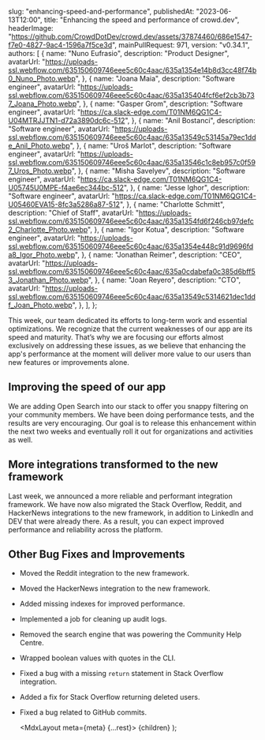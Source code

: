 
  slug: "enhancing-speed-and-performance",
  publishedAt: "2023-06-13T12:00",
  title: "Enhancing the speed and performance of crowd.dev",
  headerImage:
    "https://github.com/CrowdDotDev/crowd.dev/assets/37874460/686e1547-f7e0-4827-9ac4-1596a7f5ce3d",
  mainPullRequest: 971,
  version: "v0.34.1",
  authors: [
    {
      name: "Nuno Eufrasio",
      description: "Product Designer",
      avatarUrl:
        "https://uploads-ssl.webflow.com/635150609746eee5c60c4aac/635a1354e14b8d3cc48f74b0_Nuno_Photo.webp",
    },
    {
      name: "Joana Maia",
      description: "Software engineer",
      avatarUrl:
        "https://uploads-ssl.webflow.com/635150609746eee5c60c4aac/635a135404fcf6ef2cb3b737_Joana_Photo.webp",
    },
    {
      name: "Gasper Grom",
      description: "Software engineer",
      avatarUrl: "https://ca.slack-edge.com/T01NM6QG1C4-U04MTRJJTN1-d72a3890dc6c-512",
    },
    {
      name: "Anil Bostanci",
      description: "Software engineer",
      avatarUrl:
        "https://uploads-ssl.webflow.com/635150609746eee5c60c4aac/635a13549c53145a79ec1dde_Anil_Photo.webp",
    },
    {
      name: "Uroš Marlot",
      description: "Software engineer",
      avatarUrl:
        "https://uploads-ssl.webflow.com/635150609746eee5c60c4aac/635a13546c1c8eb957c0f597_Uros_Photo.webp",
    },
    {
      name: "Misha Savelyev",
      description: "Software engineer",
      avatarUrl: "https://ca.slack-edge.com/T01NM6QG1C4-U05745U0MPE-f4ae6ec344bc-512",
    },
    {
      name: "Jesse Ighor",
      description: "Software engineer",
      avatarUrl: "https://ca.slack-edge.com/T01NM6QG1C4-U05460EVA15-8fc3a5286a87-512",
    },
    {
      name: "Charlotte Schmitt",
      description: "Chief of Staff",
      avatarUrl:
        "https://uploads-ssl.webflow.com/635150609746eee5c60c4aac/635a1354fd6f246cb97defc2_Charlotte_Photo.webp",
    },
    {
      name: "Igor Kotua",
      description: "Software engineer",
      avatarUrl:
        "https://uploads-ssl.webflow.com/635150609746eee5c60c4aac/635a1354e448c91d9696fda8_Igor_Photo.webp",
    },
    {
      name: "Jonathan Reimer",
      description: "CEO",
      avatarUrl:
        "https://uploads-ssl.webflow.com/635150609746eee5c60c4aac/635a0cdabefa0c385d6bff53_Jonathan_Photo.webp",
    },
    {
      name: "Joan Reyero",
      description: "CTO",
      avatarUrl:
        "https://uploads-ssl.webflow.com/635150609746eee5c60c4aac/635a13549c5314621dec1ddf_Joan_Photo.webp",
    },
  ],
};

This week, our team dedicated its efforts to long-term work and essential optimizations. We recognize that the current weaknesses of our app are its speed and maturity. That’s why we are focusing our efforts almost exclusively on addressing these issues, as we believe that enhancing the app's performance at the moment will deliver more value to our users than new features or improvements alone.

## Improving the speed of our app

We are adding Open Search into our stack to offer you snappy filtering on your community members. We have been doing performance tests, and the results are very encouraging. Our goal is to release this enhancement within the next two weeks and eventually roll it out for organizations and activities as well.

## More integrations transformed to the new framework

Last week, we announced a more reliable and performant integration framework. We have now also migrated the Stack Overflow, Reddit, and HackerNews integrations to the new framework, in addition to LinkedIn and DEV that were already there. As a result, you can expect improved performance and reliability across the platform.

## Other Bug Fixes and Improvements

- Moved the Reddit integration to the new framework. <PullRequest number="961"/>
- Moved the HackerNews integration to the new framework. <PullRequest number="971"/>
- Added missing indexes for improved performance. <PullRequest number="957"/>
- Implemented a job for cleaning up audit logs. <PullRequest number="946"/>
- Removed the search engine that was powering the Community Help Centre. <PullRequest number="950"/>
- Wrapped boolean values with quotes in the CLI. <PullRequest number="966"/>
- Fixed a bug with a missing `return` statement in Stack Overflow integration. <PullRequest number="973"/>
- Added a fix for Stack Overflow returning deleted users. <PullRequest number="970"/>
- Fixed a bug related to GitHub commits. <PullRequest number="969"/>

  <MdxLayout meta={meta} {...rest}>
    {children}
  </MdxLayout>
);
